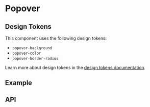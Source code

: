 
<Meta title="Docs/Components/Layers/Popover" />

# Popover

## Design Tokens
This component uses the following design tokens:

- `popover-background`
- `popover-color`
- `popover-border-radius`

Learn more about design tokens in the [design tokens documentation](?path=/story/docs-design-tokens-getting-started--page).

## Example
<Canvas withSource="open">
  <Story id="components-layers-popover--simple" />
</Canvas>

## API
<ArgsTable of={Popover} />
